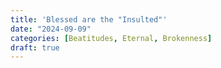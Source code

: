 ```yaml
---
title: 'Blessed are the "Insulted"'
date: "2024-09-09"
categories: [Beatitudes, Eternal, Brokenness]
draft: true
---
```

